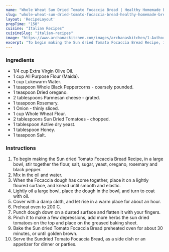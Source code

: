 ---
name: "Whole Wheat Sun Dried Tomato Focaccia Bread | Healthy Homemade Bread Recipe"
slug: "whole-wheat-sun-dried-tomato-focaccia-bread-healthy-homemade-bread-recipe"
layout: 'RecipeLayout'
prepTime: "150"
cuisine: "Italian Recipes"
cuisineSlug: "italian-recipes"
image: "https://www.archanaskitchen.com/images/archanaskitchen/1-Author/admin/Sundried_Tomato_Focaccia_Bread_Recipe.jpg"
excerpt: "To begin making the Sun dried Tomato Focaccia Bread Recipe, in a large bowl, stir together the flour, salt, sugar, yeast, oregano, rosemary and black pepper"
---

### Ingredients

- 1/4 cup Extra Virgin Olive Oil.
- 1 cup All Purpose Flour (Maida).
- 1 cup Lukewarm Water.
- 1 teaspoon Whole Black Peppercorns - coarsely pounded.
- 1 teaspoon Dried oregano.
- 2 tablespoons Parmesan cheese - grated.
- 1 teaspoon Rosemary.
- 1 Onion - thinly sliced.
- 1 cup Whole Wheat Flour.
- 2 tablespoons Sun Dried Tomatoes - chopped.
- 1 tablespoon Active dry yeast.
- 1 tablespoon Honey.
- 1 teaspoon Salt.

### Instructions

1. To begin making the Sun dried Tomato Focaccia Bread Recipe, in a large bowl, stir together the flour, salt, sugar, yeast, oregano, rosemary and black pepper.
1. Mix in the oil and water.
1. When the Focaccia dough has come together, place it on a lightly floured surface, and knead until smooth and elastic.
1. Lightly oil a large bowl, place the dough in the bowl, and turn to coat with oil.
1. Cover with a damp cloth, and let rise in a warm place for about an hour.
1. Preheat oven to 200 C.
1. Punch dough down on a dusted surface and flatten it with your fingers.
1. Pinch it to make a few depressions, add more herbs the sun dried tomatoes on the top and place on the greased baking sheet.
1. Bake the Sun dried Tomato Focaccia Bread preheated oven for about 30 minutes, or until golden brown.
1. Serve the Sundried Tomato Focaccia Bread, as a side dish or an appetizer for dinner or parties.
